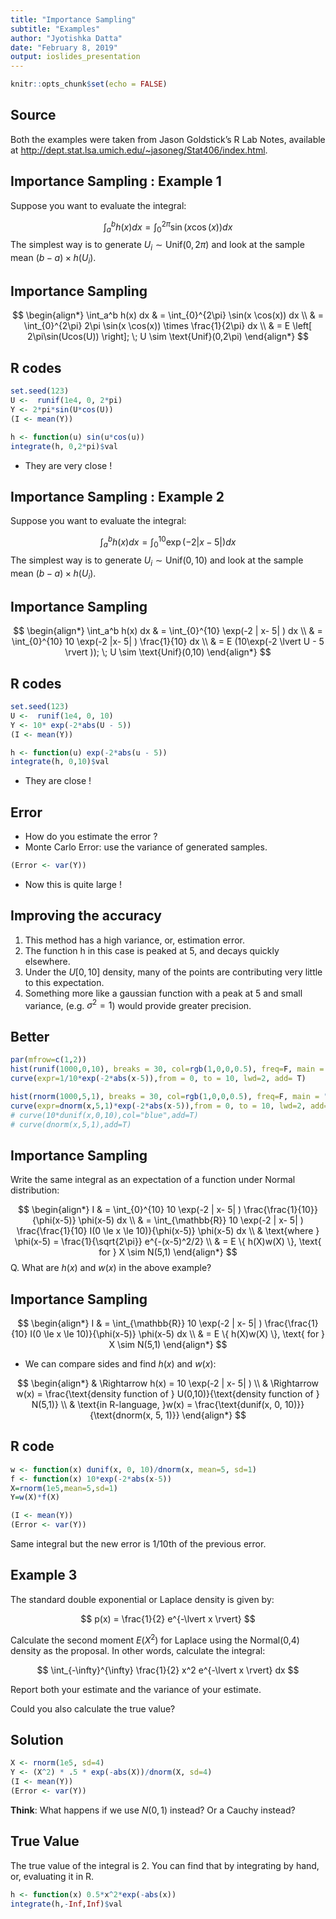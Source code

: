 ```yaml
---
title: "Importance Sampling"
subtitle: "Examples"
author: "Jyotishka Datta"
date: "February 8, 2019"
output: ioslides_presentation
---
```


```r
knitr::opts_chunk$set(echo = FALSE)
```

## Source 

Both the examples were taken from Jason Goldstick's R Lab Notes, available at [http://dept.stat.lsa.umich.edu/~jasoneg/Stat406/index.html](http://dept.stat.lsa.umich.edu/~jasoneg/Stat406/index.html). 

## Importance Sampling : Example 1

Suppose you want to evaluate the integral: 

$$
\int_a^b h(x) dx = \int_{0}^{2\pi} \sin(x \cos(x)) dx 
$$
The simplest way is to generate $U_i \sim \text{Unif}(0,2\pi)$ and look at the sample mean $(b-a) \times h(U_i)$. 

## Importance Sampling 

$$
\begin{align*}
\int_a^b h(x) dx & = \int_{0}^{2\pi} \sin(x \cos(x)) dx \\
& = \int_{0}^{2\pi} 2\pi \sin(x \cos(x)) \times \frac{1}{2\pi} dx \\
& = E \left[ 2\pi\sin(Ucos(U)) \right]; \; U \sim \text{Unif}(0,2\pi)
\end{align*}
$$

## R codes 

```r
set.seed(123)
U <-  runif(1e4, 0, 2*pi)
Y <- 2*pi*sin(U*cos(U))
(I <- mean(Y))
```

```r
h <- function(u) sin(u*cos(u))
integrate(h, 0,2*pi)$val
```
- They are very close ! 

## Importance Sampling : Example 2

Suppose you want to evaluate the integral: 

$$
\int_a^b h(x) dx = \int_{0}^{10} \exp(-2 | x- 5| ) dx 
$$
The simplest way is to generate $U_i \sim \text{Unif}(0,10)$ and look at the sample mean $(b-a) \times h(U_i)$. 

## Importance Sampling 

$$
\begin{align*}
\int_a^b h(x) dx & = \int_{0}^{10} \exp(-2 | x- 5| ) dx \\
& = \int_{0}^{10} 10 \exp(-2 |x- 5| ) \frac{1}{10} dx \\
& = E (10\exp(-2 \lvert U - 5 \rvert )); \; U \sim \text{Unif}(0,10)
\end{align*}
$$

## R codes 

```r
set.seed(123)
U <-  runif(1e4, 0, 10)
Y <- 10* exp(-2*abs(U - 5))
(I <- mean(Y))
```

```r
h <- function(u) exp(-2*abs(u - 5))
integrate(h, 0,10)$val
```
- They are close ! 

## Error 

-  How do you estimate the error ? 
-  Monte Carlo Error: use the variance of generated samples. 

```r
(Error <- var(Y))
```

-  Now this is quite large ! 


## Improving the accuracy {.build}

1.  This method has a high variance, or, estimation error. 
2.  The function h in this case is peaked at 5, and decays quickly elsewhere. 
3.  Under the $U[0,10]$ density, many of the points are contributing very little to this  expectation.
4. Something more like a gaussian function with a peak at 5 and small variance, (e.g. $\sigma^2 = 1$) would provide greater precision.

## Better 

```R
par(mfrow=c(1,2))
hist(runif(1000,0,10), breaks = 30, col=rgb(1,0,0,0.5), freq=F, main = "Uniform Proposal")
curve(expr=1/10*exp(-2*abs(x-5)),from = 0, to = 10, lwd=2, add= T)

hist(rnorm(1000,5,1), breaks = 30, col=rgb(1,0,0,0.5), freq=F, main = "Normal Proposal")
curve(expr=dnorm(x,5,1)*exp(-2*abs(x-5)),from = 0, to = 10, lwd=2, add= T)
# curve(10*dunif(x,0,10),col="blue",add=T)
# curve(dnorm(x,5,1),add=T)
```


## Importance Sampling 

Write the same integral as an expectation of a function under Normal distribution: 

$$
\begin{align*}
I & = \int_{0}^{10} 10 \exp(-2 | x- 5| ) \frac{\frac{1}{10}}{\phi(x-5)} \phi(x-5) dx \\
& = \int_{\mathbb{R}} 10 \exp(-2 | x- 5| ) \frac{\frac{1}{10} I(0 \le x \le 10)}{\phi(x-5)} \phi(x-5) dx \\
& \text{where } \phi(x-5) = \frac{1}{\sqrt{2\pi}} e^{-(x-5)^2/2} \\
& = E \{ h(X)w(X) \}, \text{ for } X \sim N(5,1)
\end{align*}
$$
Q. What are $h(x)$ and $w(x)$ in the above example? 

## Importance Sampling {.smaller}


$$
\begin{align*}
I  & = \int_{\mathbb{R}} 10 \exp(-2 | x- 5| ) \frac{\frac{1}{10} I(0 \le x \le 10)}{\phi(x-5)} \phi(x-5) dx \\
& = E \{ h(X)w(X) \}, \text{ for } X \sim N(5,1)
\end{align*}
$$

-  We can compare sides and find $h(x)$ and $w(x)$: 

$$
\begin{align*}
& \Rightarrow h(x) =  10 \exp(-2 | x- 5| ) \\
& \Rightarrow w(x) = \frac{\text{density function of } U(0,10)}{\text{density function of } N(5,1)} \\
& \text{in R-language, }w(x) = \frac{\text{dunif(x, 0, 10)}}{\text{dnorm(x, 5, 1)}}
\end{align*}
$$

<!-- ## Importance Sampling {.smaller} -->

<!-- $$ -->
<!-- \begin{align} -->
<!-- I & = \int_{0}^{10} 10 \exp(-2 | x- 5| ) \frac{\frac{1}{10}}{\phi(x-5)} \phi(x-5)dx \\ -->
<!-- & \text{ where }\phi(x-5) = \frac{1}{\sqrt{2\pi}} e^{-(x-5)^2/2} \; (\text{Normal density})  -->
<!-- \end{align} -->
<!-- $$ -->
<!-- Hence, we can write the integral as  -->

<!-- $$ -->
<!-- \begin{align} -->
<!-- I & = E(h(x)w(x)), \text{ for } X \sim N(5,1) \\ -->
<!-- & \text{ Here, } h(x) = 10 \exp(-2 | x- 5| ) \\ -->
<!-- & \text{ and } w(x) = \frac{\frac{1}{10}}{\phi(x-5)} = \frac{\texttt{dunif}(x, 0, 10)}{\texttt{dnorm}(x, mean=5, sd=1)} -->
<!-- \end{align} -->
<!-- $$  -->

## R code 

```r
w <- function(x) dunif(x, 0, 10)/dnorm(x, mean=5, sd=1)
f <- function(x) 10*exp(-2*abs(x-5))
X=rnorm(1e5,mean=5,sd=1)
Y=w(X)*f(X)

(I <- mean(Y))
(Error <- var(Y))
```

Same integral but the new error is 1/10th of the previous error. 

## Example 3

The standard double exponential or Laplace density is given by: 

$$
p(x) = \frac{1}{2} e^{-\lvert x \rvert}
$$

Calculate the second moment $E(X^2)$ for Laplace using the Normal(0,4) density as the proposal. In other words, calculate the integral: 

$$
\int_{-\infty}^{\infty}  \frac{1}{2} x^2 e^{-\lvert x \rvert} dx 
$$

Report both your estimate and the variance of your estimate. 

Could you also calculate the true value? 

## Solution 

```r
X <- rnorm(1e5, sd=4)
Y <- (X^2) * .5 * exp(-abs(X))/dnorm(X, sd=4)
(I <- mean(Y))
(Error <- var(Y))
```
 
**Think**: What happens if we use $N(0,1)$ instead? Or a Cauchy instead?

## True Value

The true value of the integral is 2. You can find that by integrating by hand, or, evaluating it in R. 

```r
h <- function(x) 0.5*x^2*exp(-abs(x))
integrate(h,-Inf,Inf)$val
```


